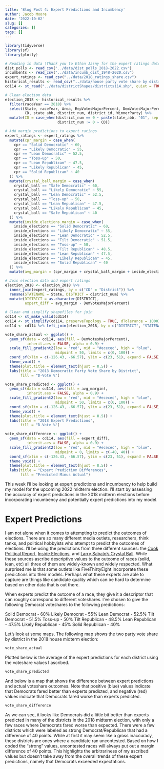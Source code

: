 ```yaml
---
title: 'Blog Post 4: Expert Predictions and Incumbency'
author: Jacob Moore
date: '2022-10-02'
slug: []
categories: []
tags: []
---
```


```r
library(tidyverse)
library(sf)
library(plotly)

# Reading in data (Thank you to Ethan Jasny for the expert ratings datset)
dist_polls <- read_csv("../data/dist_polls_2018-2022.csv")
incumbents <- read_csv("../data/incumb_dist_1948-2020.csv")
expert_ratings <- read_csv("../data/2018_ratings_share.csv")
historical_results <- read_csv("../data/house party vote share by district 1948-2020.csv")
cd114 <- st_read("../data/districtShapes/districts114.shp", quiet = TRUE)

# Clean election data
election_2018 <- historical_results %>% 
  filter(raceYear == 2018) %>% 
  select(State, raceYear, Area, RepVotesMajorPercent, DemVotesMajorPercent,
         CD, state_abb, district_num, district_id, WinnerParty) %>% 
  mutate(CD = case_when(district_num == 0 ~ paste(state_abb, "01", sep = "-"),
                        district_num != 0 ~ CD))

# Add margin predictions to expert ratings
expert_ratings <- expert_ratings %>% 
  mutate(cpr_margin = case_when(
    cpr == "Solid Democratic" ~ 60,
    cpr == "Likely Democratic" ~ 55,
    cpr == "Lean Democratic" ~ 52.5,
    cpr == "Toss-up" ~ 50,
    cpr == "Lean Republican" ~ 47.5,
    cpr == "Likely Republican" ~ 45,
    cpr == "Solid Republican" ~ 40
  )) %>% 
  mutate(crystal_ball_margin = case_when(
    crystal_ball == "Safe Democratic" ~ 60,
    crystal_ball == "Likely Democratic" ~ 55,
    crystal_ball == "Lean Democratic" ~ 52.5,
    crystal_ball == "Toss-up" ~ 50,
    crystal_ball == "Lean Republican" ~ 47.5,
    crystal_ball == "Likely Republican" ~ 45,
    crystal_ball == "Safe Republican" ~ 40
  )) %>% 
  mutate(inside_elections_margin = case_when(
    inside_elections == "Solid Democratic" ~ 60,
    inside_elections == "Likely Democratic" ~ 55,
    inside_elections == "Lean Democratic" ~ 52.5,
    inside_elections == "Tilt Democratic" ~ 51.5,
    inside_elections == "Toss-up" ~ 50,
    inside_elections == "Tilt Republican" ~ 48.5,
    inside_elections == "Lean Republican" ~ 47.5,
    inside_elections == "Likely Republican" ~ 45,
    inside_elections == "Solid Republican" ~ 40
  )) %>% 
  mutate(avg_margin = (cpr_margin + crystal_ball_margin + inside_elections_margin)/3)

# Join election data and expert ratings
election_2018 <- election_2018 %>% 
  inner_join(expert_ratings, by = c("CD" = "District")) %>% 
  rename(STATENAME = State, DISTRICT = district_num) %>% 
  mutate(DISTRICT = as.character(DISTRICT),
         expert_diff = avg_margin - DemVotesMajorPercent)

# Clean and simplify shapefiles for join
cd114 <- st_make_valid(cd114)
cd114 <- st_simplify(cd114, preserveTopology = TRUE, dTolerance = 1000)
cd114 <- cd114 %>% left_join(election_2018, by = c("DISTRICT", "STATENAME"))

vote_share_actual <- ggplot() + 
  geom_sf(data = cd114, aes(fill = DemVotesMajorPercent),
          inherit.aes = FALSE, alpha = 0.9) + 
  scale_fill_gradient2(low = "red", mid = "#ececec", high = "blue",
                       midpoint = 50, limits = c(0, 100)) +
  coord_sf(xlim = c(-126.43, -66.57), ylim = c(23, 51), expand = FALSE) + 
  theme_void() +
  theme(plot.title = element_text(hjust = 0.5)) +
  labs(title = "2018 Democratic Party Vote Share by District",
       fill = "D-Vote %")

vote_share_predicted <- ggplot() + 
  geom_sf(data = cd114, aes(fill = avg_margin),
          inherit.aes = FALSE, alpha = 0.9) + 
  scale_fill_gradient2(low = "red", mid = "#ececec", high = "blue",
                       midpoint = 50, limits = c(0, 100)) +
  coord_sf(xlim = c(-126.43, -66.57), ylim = c(23, 51), expand = FALSE) + 
  theme_void() +
  theme(plot.title = element_text(hjust = 0.5)) +
  labs(title = "2018 Expert Predictions",
       fill = "D-Vote %")

vote_share_difference <- ggplot() + 
  geom_sf(data = cd114, aes(fill = expert_diff),
          inherit.aes = FALSE, alpha = 0.9) + 
  scale_fill_gradient2(low = "red", mid = "#ececec", high = "blue",
                       midpoint = 0, limits = c(-40, 40)) +
  coord_sf(xlim = c(-126.43, -66.57), ylim = c(23, 51), expand = FALSE) + 
  theme_void() +
  theme(plot.title = element_text(hjust = 0.5)) +
  labs(title = "Expert Prediction Differences",
       fill = "Predicted Minus Actual")
```

This week I'll be looking at expert predictions and incumbency to help build my model for the upcoming 2022 midterm election. I'll start by assessing the accuracy of expert predictions in the 2018 midterm elections before incorporating incumbency and potentially expert predictions into my model.

# Expert Predictions

I am not alone when it comes to attempting to predict the outcomes of elections. There are so many different media outlets, researchers, think tanks, and political hobbyists who attempt to predict the outcomes of elections. I'll be using the predictions from three different sources: the [Cook Political Report](https://www.cookpolitical.com/ratings/house-race-ratings/187562), [Inside Elections](http://www.insideelections.com/ratings/house/2018-house-ratings-september-28-2018), and [Larry Sabato's Crystal Ball](https://insideelections.com/archive/year/2018). While these sources ascribe descriptive values to the outcome of races (solid, lean, etc) all three of them are widely-known and widely respected. What surprised me is that some outlets like FiveThirtyEight incorporate these predictions into their models. Perhaps what these experts are able to capture are things like candidate quality which can be hard to determine based on other data that is out there.

When experts predict the outcome of a race, they give it a descriptor that can roughly correspond to different voteshares. I've chosen to give the following Democrat voteshares to the following predictions:

Solid Democrat - 60%
Likely Democrat - 55%
Lean Democrat - 52.5%
Tilt Democrat - 51.5%
Toss-up - 50%
Tilt Republican - 48.5%
Lean Republican - 47.5%
Likely Republican - 45%
Solid Republican - 40%

Let's look at some maps. The following map shows the two party vote share by district in the 2018 house midterm election:

```r
vote_share_actual
```

Plotted below is the average of the expert predictions for each district using the voteshare values I ascribed. 

```r
vote_share_predicted
```

And below is a map that shows the difference between expert predictions and actual voteshare outcomes. Note that positive (blue) values indicate that Democrats fared better than experts predicted, and negative (red) values indicate that Democrats fared worse than experts predicted.

```r
vote_share_difference
```

As we can see, it looks like Democrats did a little bit better than experts predicted in many of the districts in the 2018 midterm election, with only a few races where Democrats fared worse than expected. There were a few districts which were labeled as strong Democrat/Republican that had a difference of 40 points. While at first it may seem like a gross inaccuracy, these districts are ones where a candidate ran uncontested. Based on how I coded the "strong" values, uncontested races will always put out a margin difference of 40 points. This highlights the arbitrariness of my ascribed values but doesn't take away from the overall trends of these expert predictions, namely that Democrats exceeded expectations.